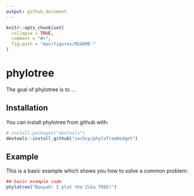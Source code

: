```yaml
---
output: github_document
---
```


<!-- README.md is generated from README.Rmd. Please edit that file -->

```r
knitr::opts_chunk$set(
  collapse = TRUE,
  comment = "#>",
  fig.path = "man/figures/README-"
)
```
# phylotree

The goal of phylotree is to ...

## Installation

You can install phylotree from github with:

```r
# install.packages("devtools")
devtools::install_github("zachcp/phyloTreeWidget")
```

## Example

This is a basic example which shows you how to solve a common problem:

```r
## basic example code
phylotree("Booyah! I plot the Zika TREE!")
```
